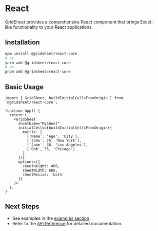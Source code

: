 # React

GridSheet provides a comprehensive React component that brings Excel-like functionality to your React applications.

## Installation

```bash
npm install @gridsheet/react-core
# or
yarn add @gridsheet/react-core
# or
pnpm add @gridsheet/react-core
```

## Basic Usage

```tsx filename="App.tsx" copy
import { GridSheet, buildInitialCellsFromOrigin } from '@gridsheet/react-core';

function App() {
  return (
    <GridSheet
      sheetName="MySheet"
      initialCells={buildInitialCellsFromOrigin({
        matrix: [
          ['Name', 'Age', 'City'],
          ['John', 25, 'New York'],
          ['Jane', 30, 'Los Angeles'],
          ['Bob', 35, 'Chicago']
        ]
      })}
      options={{
        sheetHeight: 400,
        sheetWidth: 600,
        sheetResize: 'both'
      }}
    />
  );
}
``` 

## Next Steps
- See examples in the [examples section](/examples/case1).
- Refer to the [API Reference](/api-reference/props) for detailed documentation.
